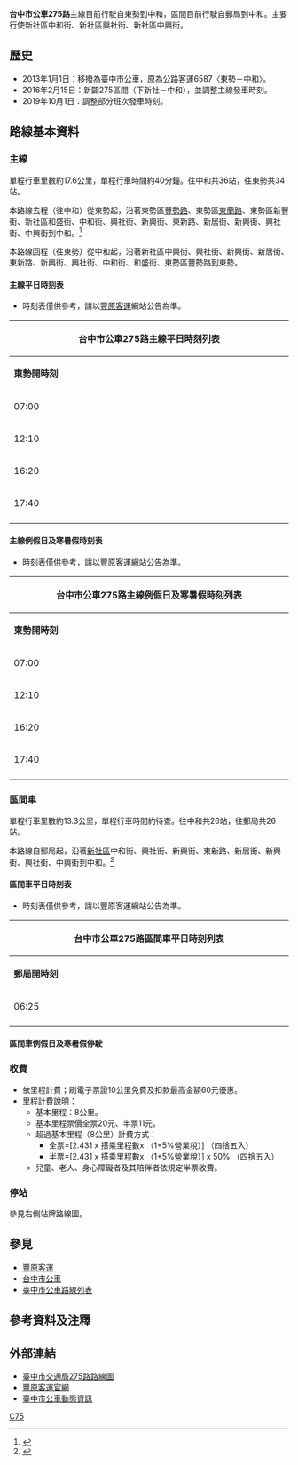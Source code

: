 {{Infobox Bus Route
| image= 
| number= 台中市公車275路
| operator= [[豐原客運|豐原客運]]
| garage=
| length= '''主線'''：約17.6公里<br>'''區間'''：約13.3公里
| time= '''主線'''：約40分鐘<br>'''區間'''：待查
| start= [[東勢區|東勢]]（主線）<br>郵局（區間）
| via= [[新社區|新社]]<br>東興
| end= 中和（主線、區間）
| level= '''主線平日'''<br>07:00－17:40<br>'''主線例假日及寒暑假'''<br>07:00－17:40<br>'''區間平日'''<br>06:25<br>'''區間例假日及寒暑假'''<br>停駛
| level1= '''主線平日'''<br>06:05－17:00<br>'''主線例假日及寒暑假'''<br>06:05－17:00<br>'''區間平日'''<br>06:00<br>'''區間例假日及寒暑假'''<br>停駛
| frequency= 固定班次 <ref>{{Cite web |url=http://www.fybus.com.tw/data/city/275.htm |title=豐原客運275路時刻表 |access-date=2014-08-07 |archive-date=2022-02-16 |archive-url=https://web.archive.org/web/20220216120349/http://www.fybus.com.tw/data/city/275.htm }}</ref>
| frequency1= '''主線平日'''<br>8班<br>'''主線例假日及寒暑假'''<br>8班<br>'''區間平日'''<br>2班<br>'''區間例假日及寒暑假'''<br>0班
| Other_route= 
| vehicle= 
| Fare= 依里程計費
| compete= 
| bgcolor= white
| fontcolor= gray
}}

'''台中市公車275路'''主線目前行駛自東勢到中和，區間目前行駛自郵局到中和。主要行使新社區中和街、新社區興社街、新社區中興街。

==歷史==
*2013年1月1日：移撥為臺中市公車，原為公路客運6587〈東勢－中和〉。
*2016年2月15日：新闢275區間（下新社－中和），並調整主線發車時刻。
*2019年10月1日：調整部分班次發車時刻。

==路線基本資料==
===主線===
單程行車里數約17.6公里，單程行車時間約40分鐘。往中和共36站，往東勢共34站。

本路線去程（往中和）從東勢起，沿著東勢區[[豐勢路|豐勢路]]、東勢區[[東蘭路|東蘭路]]、東勢區新豐街、新社區和盛街、中和街、興社街、新興街、東新路、新居街、新興街、興社街、中興街到中和。<ref>{{Cite web |url=http://www.fybus.com.tw/data/city/275.jpg |title=豐原客運275路路線圖 |access-date=2014-08-07 |archive-date=2019-06-08 |archive-url=https://web.archive.org/web/20190608001502/http://www.fybus.com.tw/data/city/275.jpg |dead-url=no }}</ref>

本路線回程（往東勢）從中和起，沿著新社區中興街、興社街、新興街、新居街、東新路、新興街、興社街、中和街、和盛街、東勢區豐勢路到東勢。
====主線平日時刻表====
*時刻表僅供參考，請以[[豐原客運|豐原客運]]網站公告為準。
{| class="wikitable collapsible collapsed" style="width:70%;text-align:center"
|-style="text-align:center;"
! colspan="4" style="text-align:center" | 台中市公車275路主線平日時刻列表
|-style="background:green; color:snow"
|style="width:10%"|'''東勢開時刻'''||style="width:15%"|'''東勢開備註''' ||style="width:10%"|'''中和開時刻'''||style="width:15%"|'''中和開備註'''  
|-
| 07:00 || - || 06:05 || 自2016年2月15日起變更為06:45
|-
| 12:10 || - || 07:40 || -
|-
| 16:20 || - || 13:00 || -
|-
| 17:40 || - || 17:00 || -
|-
|}
====主線例假日及寒暑假時刻表====
*時刻表僅供參考，請以豐原客運網站公告為準。
{| class="wikitable collapsible collapsed" style="width:70%;text-align:center"
|-style="text-align:center;"
! colspan="4" style="text-align:center" | 台中市公車275路主線例假日及寒暑假時刻列表
|-style="background:green; color:snow"
|style="width:10%"|'''東勢開時刻'''||style="width:15%"|'''東勢開備註''' ||style="width:10%"|'''中和開時刻'''||style="width:15%"|'''中和開備註'''  
|-
| 07:00 || - || 06:05 || -
|-
| 12:10 || - || 07:40 || -
|-
| 16:20 || - || 13:00 || -
|-
| 17:40 || - || 17:00 || -
|-
|}

===區間車===
單程行車里數約13.3公里，單程行車時間約待查。往中和共26站，往郵局共26站。

本路線自郵局起，沿著[[新社區|新社區]]中和街、興社街、新興街、東新路、新居街、新興街、興社街、中興街到中和。<ref>{{Cite web |url=http://www.fybus.com.tw/data/city/275-1.jpg |title=豐原客運275路區間路線圖 |access-date=2016-02-05 |archive-date=2019-06-08 |archive-url=https://web.archive.org/web/20190608035722/http://www.fybus.com.tw/data/city/275-1.jpg |dead-url=no }}</ref>

====區間車平日時刻表====
*時刻表僅供參考，請以豐原客運網站公告為準。
{| class="wikitable collapsible collapsed" style="width:70%;text-align:center"
|-style="text-align:center;"
! colspan="4" style="text-align:center" | 台中市公車275路區間車平日時刻列表
|-style="background:green; color:snow"
|style="width:10%"|'''郵局開時刻'''||style="width:15%"|'''郵局開備註''' ||style="width:10%"|'''中和開時刻'''||style="width:15%"|'''中和開備註'''  
|-
| 06:25 || - || 06:00 || -
|-
|}

====區間車例假日及寒暑假停駛====

===收費===
*依里程計費；刷電子票證10公里免費及扣款最高金額60元優惠。
*里程計費說明：
**基本里程：8公里。
**基本里程票價全票20元、半票11元。
**超過基本里程（8公里）計費方式：
***全票=[2.431 x 搭乘里程數x （1+5%營業稅）] （四捨五入）
***半票=[2.431 x 搭乘里程數x （1+5%營業稅）] x 50% （四捨五入）
**兒童、老人、身心障礙者及其陪伴者依規定半票收費。

===停站===
參見右側站牌路線圖。
{{BS-map
|title=臺中市公車275路站牌
|legend=0
|lua=1
|map=
KBHFa~~'''東勢（主線起點）'''
BS2+l\BS2+r
STR\BHF(L)g~~東勢游泳池
BHF(R)f\STR~~新豐新寧街口
BHF(R)f\STR~~東新國中
BHF(R)f\STR~~東勢老人會館
BS2l\BS2r
BHF~~土牛（和盛街）
BHF~~南眉
BHF~~果菜市場
BHF~~山頂
BHF~~電信局前
BHF~~中正里
BHF~~'''郵局（區間起點）'''
BHF~~下新社
BHF~~新社
BHF~~市場前
BHF~~土城
BHF~~月湖里
BHF~~伯公崎
BHF~~股份園路口
BHF~~下水底寮
BHF~~新七村
BHF~~下東興
BHF~~東興
BHF~~頂東興
BHF~~何厝
BHF~~大排
BHF~~南華
BHF~~伯公廟
BHF~~矮山坪
BHF~~新六村
BHF~~湖興
BHF~~平崎
BHF~~下十股林
BHF~~十股林
BHF~~下中和
BHF~~中和國小
KBHFe~~'''中和（主線與區間終點）'''
}}


==參見==
*[[豐原客運|豐原客運]]
*[[台中市公車|台中市公車]]
*[[臺中市公車路線列表|臺中市公車路線列表]]

==參考資料及注釋==
<div class="references-2column">
<references />


==外部連結==
*[http://www.traffic.taichung.gov.tw/form/index-1.asp?Parser=3,7,161,52,,,885,23,,,20 臺中市交通局275路路線圖] {{Wayback|url=http://www.traffic.taichung.gov.tw/form/index-1.asp?Parser=3,7,161,52,,,885,23,,,20 |date=20160306034451 }}
*[http://www.fybus.com.tw/ 豐原客運官網]{{Wayback|url=http://www.fybus.com.tw/ |date=20191105071239 }}
*[http://citybus.taichung.gov.tw/tcbus2/ 臺中市公車動態資訊]{{Wayback|url=http://citybus.taichung.gov.tw/tcbus2/ |date=20140412110242 }}

{{臺中市市區公車}}

[[Category:台中市公車路線|C75]]